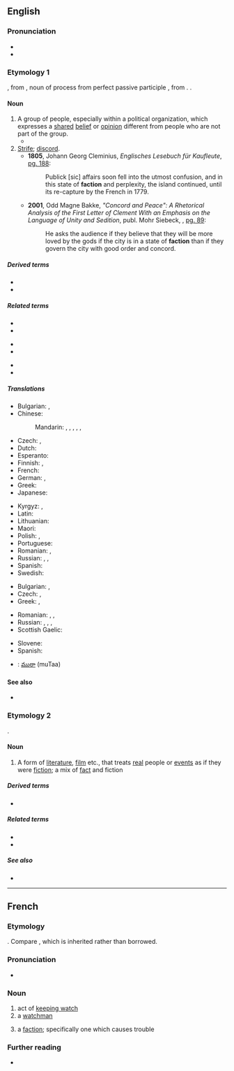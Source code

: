 {{also|-faction|fraction}}
==English==
{{wikipedia}}

===Pronunciation===
* {{IPA|/ˈfæk.ʃən/|/ˈfæk.ʃn̩/|lang=en}}
* {{rhymes|ækʃən|lang=en}}

===Etymology 1===
{{PIE root|en|dʰeh₁}}
{{bor|en|frm|faction}}, from {{der|en|la|factiō||a group of people acting together, a political faction}}, noun of process from perfect passive participle {{m|la|factus}}, from {{m|la|faciō||do, make}}. {{doublet|fashion|lang=en}}.

====Noun====
{{en-noun}}

# A group of people, especially within a political organization, which expresses a [[shared]] [[belief]] or [[opinion]] different from people who are not part of the group.
#* {{quote-book|title=Essays, Moral and Political|author=[[w:David Hume|David Hume]]|year=1748|chapter=Of Parties in General — How '''factions''' arise and contend.|passage=Real '''factions''' may be divided into those from interest, from principle, and from affection}}
# [[strife|Strife]]; [[discord]].
#* '''1805''', Johann Georg Cleminius, ''Englisches Lesebuch für Kaufleute'', [http://books.google.com/books?id=B9cRAAAAIAAJ&pg=PA188&dq=faction&lr=&num=100&as_brr=3 pg. 188]:
#*: Publick [sic] affairs soon fell into the utmost confusion, and in this state of '''faction''' and perplexity, the island continued, until its re-capture by the French in 1779.
#* '''2001''', Odd Magne Bakke, ''"Concord and Peace": A Rhetorical Analysis of the First Letter of Clement With an Emphasis on the Language of Unity and Sedition'', publ. Mohr Siebeck, {{ISBN|3161476379}}, [http://books.google.com/books?id=cI1btFqWegoC&pg=PA89&dq=%22faction%22&as_brr=3&sig=R6XBNzJrKPdhILpQQfGC22KlIgc pg. 89]:
#*: He asks the audience if they believe that they will be more loved by the gods if the city is in a state of '''faction''' than if they govern the city with good order and concord.

=====Derived terms=====
* {{l|en|factional}}
* {{l|en|factionalize}}

=====Related terms=====
{{rel-top3|Terms etymologically related to ''faction'' (etymology 1)}}
* {{l|en|-faction}}
* {{l|en|fact}}
{{rel-mid3}}
* {{l|en|factor}}
* {{l|en|factorial}}
{{rel-mid3}}
* {{l|en|factory}}
* {{l|en|fashion}}
{{rel-bottom}}

=====Translations=====
{{trans-top|group of people}}
* Bulgarian: {{t+|bg|фракция|f|sc=Cyrl}}, {{t+|bg|клика|f|sc=Cyrl}}
* Chinese:
*: Mandarin: {{t+|cmn|幫派|sc=Hani}}, {{t+|cmn|帮派|tr=bāngpài|sc=Hani}}, {{t+|cmn|派別|sc=Hani}}, {{t+|cmn|派别|tr=pàibié|sc=Hani}}, {{t+|cmn|派系|tr=pàixì|sc=Hani}}, {{t+|cmn|派|tr=pài|sc=Hani}}
* Czech: {{t+|cs|frakce|f}}, {{t+|cs|křídlo|n}}
* Dutch: {{t+|nl|fractie}}
* Esperanto: {{t|eo|fakcio}}
* Finnish: {{t+|fi|siipi}}, {{t+|fi|suuntaus}}
* French: {{t+|fr|faction|f}}
* German: {{t+|de|Fraktion|f}}, {{t+|de|Seite|f}}
* Greek: {{t+|el|φατρία|f}}
* Japanese: {{t|ja|派閥|tr=はばつ, habatsu|sc=Jpan}}
{{trans-mid}}
* Kyrgyz: {{t+|ky|фракция}}, {{t+|ky|группировка}}
* Latin: {{t+|la|pars}}
* Lithuanian: {{t|lt|frakcija|f}}
* Maori: {{t|mi|uepū}}
* Polish: {{t+|pl|frakcja|f}}, {{t+|pl|stronnictwo|n}}
* Portuguese: {{t+|pt|facção|f}}
* Romanian: {{t+|ro|facțiune}}, {{t+|ro|fracțiune|f}}
* Russian: {{t+|ru|фра́кция|f}}, {{t+|ru|группиро́вка|f}}, {{t+|ru|кли́ка|f}}
* Spanish: {{t+|es|facción|f}}
* Swedish: {{t+|sv|fraktion}}
{{trans-bottom}}

{{trans-top|strife}}
* Bulgarian: {{t+|bg|разногласие|n|sc=Cyrl}}, {{t+|bg|раздор|m|sc=Cyrl}}
* Czech: {{t|cs|rozkol|m}}, {{t|cs|rozpor|m}}
* Greek: {{t+|el|διχόνοια|f}}, {{t+|el|φαγωμάρα|f}}
{{trans-mid}}
* Romanian: {{t+|ro|dezbinare|f}}, {{t+|ro|rivalitate|f}}, {{t+|ro|vrajbă|f}}
* Russian: {{t+|ru|раздор|alt=раздо́ры|m-p}}, {{t+|ru|распря|alt=ра́спри|f-p}}, {{t+|ru|интрига|alt=интри́ги|f-p}}, {{t+|ru|разногла́сие|n}}
* Scottish Gaelic: {{t|gd|eadar-dhealachadh|m}}
{{trans-bottom}}

{{checktrans-top}}
* Slovene: {{t-check|sl|frakcija|f}}
* Spanish: {{t-check|es|facción}}
{{trans-mid}}
* {{ttbc|te}}: [[ముఠా]] (muTaa)
{{trans-bottom}}

====See also====
* {{l|en|splinter group}}

===Etymology 2===
{{blend|fact|fiction|lang=en}}.

====Noun====
{{en-noun}}

# A form of [[literature]], [[film]] etc., that treats [[real]] people or [[event]]s as if they were [[fiction]]; a mix of [[fact]] and fiction

=====Derived terms=====
* {{l|en|science faction}}

=====Related terms=====
* {{l|en|fact}}
* {{l|en|fiction}}

=====See also=====
* {{pedialite|Non-fiction novel}}

----

==French==

===Etymology===
{{bor|fr|la|factio|factiō, factiōnem}}. Compare {{doublet|façon|lang=fr|notext=1}}, which is inherited rather than borrowed.

===Pronunciation===
* {{IPA|/faksjɔ̃/|lang=fr}}

===Noun===
{{fr-noun|f}}

# act of [[keep watch|keeping watch]]
# a [[watchman]]
# {{lb|fr|politics}} a [[#English|faction]]; specifically one which causes trouble

===Further reading===
* {{R:TLFi}}